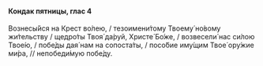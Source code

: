#### Кондак пятницы, глас 4

Вознесы́йся на Крест во́лею, / тезоимени́тому Твоему́ но́вому жи́тельству / щедро́ты Твоя́ да́руй, Христе́ Бо́же, / возвесели́ нас си́лою Твое́ю, / побе́ды дая́ нам на сопоста́ты, / посо́бие иму́щим Твое́ oру́жие ми́ра, // непобеди́мую побе́ду.
